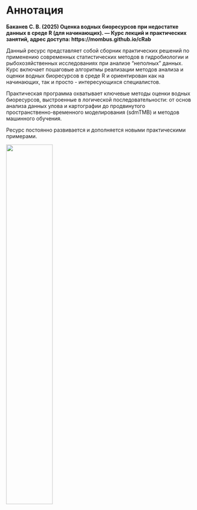 # Аннотация {.unnumbered}

<meta name="google-site-verification" content="S5FHE7FMljkNlO1JCsUadgRh7WuuovQvfEnhJnJAeTQ" />

**Баканев С. В. (2025) Оценка водных биоресурсов при недостатке данных в среде R (для начинающих). — Курс лекций и практических занятий, адрес доступа: https://mombus.github.io/cRab**

Данный ресурс представляет собой сборник практических решений по применению современных статистических методов в гидробиологии и рыбохозяйственных исследованиях при анализе "неполных" данных. Курс включает пошаговые алгоритмы реализации методов анализа и оценки водных биоресурсов в среде R и ориентирован как на начинающих, так и просто - интересующихся специалистов.

Практическая программа охватывает ключевые методы оценки водных биоресурсов, выстроенные в логической последовательности: от основ анализа данных улова и картографии до продвинутого пространственно-временного моделирования (sdmTMB) и методов машинного обучения.

Ресурс постоянно развивается и дополняется новыми практическими примерами.

![](images/cRab_logo.png){fig-align="center" width="50%"}
